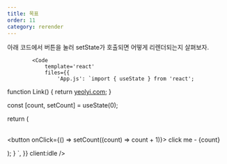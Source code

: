 ```yaml
---
title: 목표
order: 11
category: rerender
---
```



아래 코드에서 버튼을 눌러 setState가 호출되면 어떻게 리렌더되는지 살펴보자.

			<Code
				template='react'
				files={{
					'App.js': `import { useState } from 'react';

function Link() {
  return <a href="https://yeolyi.com">yeolyi.com</a>;
}

  const [count, setCount] = useState(0);

  return (
    <div>
      <p>
        <Link />
        <br />
        <button onClick={() => setCount((count) => count + 1)}>
          click me - {count}
        </button>
      </p>
    </div>
  );
}
          `,
				}}
        client:idle
			/>
